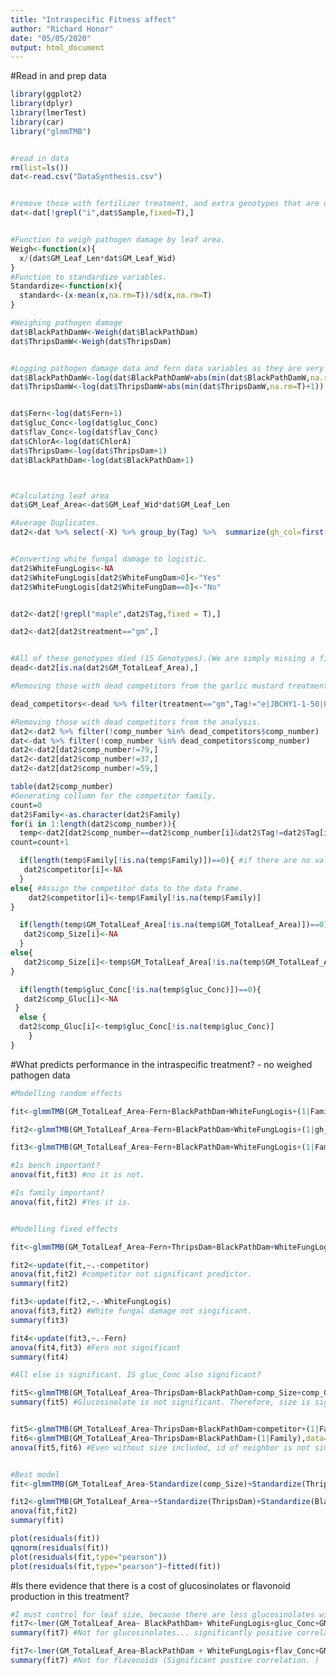 ```yaml
---
title: "Intraspecific Fitness affect"
author: "Richard Honor"
date: "05/05/2020"
output: html_document
---
```


#Read in and prep data
```r
library(ggplot2)
library(dplyr)
library(lmerTest)
library(car)
library("glmmTMB")


#read in data
rm(list=ls())
dat<-read.csv("DataSynthesis.csv")


#remove those with fertilizer treatment, and extra genotypes that are only in the alone treatment. 
dat<-dat[!grepl("i",dat$Sample,fixed=T),]


#Function to weigh pathogen damage by leaf area. 
Weigh<-function(x){
  x/(dat$GM_Leaf_Len*dat$GM_Leaf_Wid)
}
#Function to standardize variables. 
Standardize<-function(x){
  standard<-(x-mean(x,na.rm=T))/sd(x,na.rm=T)
}

#Weighing pathogen damage
dat$BlackPathDamW<-Weigh(dat$BlackPathDam)
dat$ThripsDamW<-Weigh(dat$ThripsDam)


#Logging pathogen damage data and fern data variables as they are very skewed. 
dat$BlackPathDamW<-log(dat$BlackPathDamW+abs(min(dat$BlackPathDamW,na.rm=T)+1))
dat$ThripsDamW<-log(dat$ThripsDamW+abs(min(dat$ThripsDamW,na.rm=T)+1))


dat$Fern<-log(dat$Fern+1)
dat$gluc_Conc<-log(dat$gluc_Conc)
dat$flav_Conc<-log(dat$flav_Conc)
dat$ChlorA<-log(dat$ChlorA)
dat$ThripsDam<-log(dat$ThripsDam+1)
dat$BlackPathDam<-log(dat$BlackPathDam+1)



#Calculating leaf area 
dat$GM_Leaf_Area<-dat$GM_Leaf_Wid*dat$GM_Leaf_Len

#Average Duplicates. 
dat2<-dat %>% select(-X) %>% group_by(Tag) %>%  summarize(gh_col=first(gh_col),gh_bench=first(gh_bench),treatment=first(treatment),GA3=first(GA3),Family=first(Family),Maple_StemHeight_End=mean(Maple_StemHeight_End),Maple_LeafNum_End=mean(Maple_LeafNum_End),maple_leaf_length_0=mean(maple_leaf_length_0),maple_leaves_0=mean(maple_leaves_0),Maple_TotalLeafArea_End=mean(Maple_TotalLeafArea_End),MapleDamage=mean(Maple_Damage_End),Fern=first(Fern),gluc_Conc=mean(gluc_Conc),flav_Conc=mean(flav_Conc),maple_height_0=mean(maple_height_0),ChlorA=mean(ChlorA), GM_TotalLeaf_Area=first(GM_TotalLeaf_Area),ThripsDam=mean(ThripsDam),BlackPathDam=mean(BlackPathDam),WhiteFungDam=mean(WhiteFungDam),BlackPathDamW=mean(BlackPathDamW),ThripsDamW=mean(ThripsDamW),comp_number=first(comp_number),GM_Leaf_Area=mean(GM_Leaf_Area))


#Converting white fungal damage to logistic. 
dat2$WhiteFungLogis<-NA
dat2$WhiteFungLogis[dat2$WhiteFungDam>0]<-"Yes"
dat2$WhiteFungLogis[dat2$WhiteFungDam==0]<-"No"


dat2<-dat2[!grepl("maple",dat2$Tag,fixed = T),]

dat2<-dat2[dat2$treatment=="gm",]


#All of these genotypes died (15 Genotypes).(We are simply missing a final measurement for e|JBCHY1-1-50|Q|240) That is only 3% Mortality. 
dead<-dat2[is.na(dat2$GM_TotalLeaf_Area),]

#Removing those with dead competitors from the garlic mustard treatment. ("e|JBCHY1-1-50|Q|240") did not die, we are simply missing the final measurement for it.

dead_competitors<-dead %>% filter(treatment=="gm",Tag!="e|JBCHY1-1-50|Q|240") %>% select(comp_number)

#Removing those with dead competitors from the analysis. 
dat2<-dat2 %>% filter(!comp_number %in% dead_competitors$comp_number)
dat<-dat %>% filter(!comp_number %in% dead_competitors$comp_number)
dat2<-dat2[dat2$comp_number!=79,]
dat2<-dat2[dat2$comp_number!=37,]
dat2<-dat2[dat2$comp_number!=59,]

table(dat2$comp_number)
#Generating collumn for the competitor family.
count=0
dat2$Family<-as.character(dat2$Family)
for(i in 1:length(dat2$comp_number)){
  temp<-dat2[dat2$comp_number==dat2$comp_number[i]&dat2$Tag!=dat2$Tag[i],c("Family","GM_TotalLeaf_Area","gluc_Conc")]#Selects the competitors data
count=count+1

  if(length(temp$Family[!is.na(temp$Family)])==0){ #if there are no values...Makes the values NA
   dat2$competitor[i]<-NA
  }
else{ #Assign the competitor data to the data frame. 
    dat2$competitor[i]<-temp$Family[!is.na(temp$Family)] 
}

  if(length(temp$GM_TotalLeaf_Area[!is.na(temp$GM_TotalLeaf_Area)])==0){
   dat2$comp_Size[i]<-NA
  }
else{
   dat2$comp_Size[i]<-temp$GM_TotalLeaf_Area[!is.na(temp$GM_TotalLeaf_Area)]  
}

  if(length(temp$gluc_Conc[!is.na(temp$gluc_Conc)])==0){
   dat2$comp_Gluc[i]<-NA
 }
  else {
  dat2$comp_Gluc[i]<-temp$gluc_Conc[!is.na(temp$gluc_Conc)]
    }
}


```



#What predicts performance in the intraspecific treatment? - no weighed pathogen data
```r
#Modelling random effects 

fit<-glmmTMB(GM_TotalLeaf_Area~Fern+BlackPathDam+WhiteFungLogis+(1|Family)+(1|gh_bench),data=dat2)

fit2<-glmmTMB(GM_TotalLeaf_Area~Fern+BlackPathDam+WhiteFungLogis+(1|gh_bench),data=dat2)

fit3<-glmmTMB(GM_TotalLeaf_Area~Fern+BlackPathDam+WhiteFungLogis+(1|Family),data=dat2)

#Is bench important?
anova(fit,fit3) #no it is not.

#Is family important? 
anova(fit,fit2) #Yes it is. 


#Modelling fixed effects 

fit<-glmmTMB(GM_TotalLeaf_Area~Fern+ThripsDam+BlackPathDam+WhiteFungLogis+competitor+comp_Size+(1|Family),data=dat2)

fit2<-update(fit,~.-competitor)
anova(fit,fit2) #competitor not significant predictor. 
summary(fit2)

fit3<-update(fit2,~.-WhiteFungLogis)
anova(fit3,fit2) #White fungal damage not singificant.
summary(fit3)

fit4<-update(fit3,~.-Fern)
anova(fit4,fit3) #Fern not significant
summary(fit4)

#All else is significant. IS gluc_Conc also significant? 

fit5<-glmmTMB(GM_TotalLeaf_Area~ThripsDam+BlackPathDam+comp_Size+comp_Gluc+(1|Family),data=dat2)
summary(fit5) #Glucosinolate is not significant. Therefore, size is significant. is family significant if the effect of size is removed? 


fit5<-glmmTMB(GM_TotalLeaf_Area~ThripsDam+BlackPathDam+competitor+(1|Family),data=dat2)
fit6<-glmmTMB(GM_TotalLeaf_Area~ThripsDam+BlackPathDam+(1|Family),data=dat2)
anova(fit5,fit6) #Even without size included, id of neighbor is not singificant. This is likley because of a lack of sample sie available only in this treament. 


#Best model
fit<-glmmTMB(GM_TotalLeaf_Area~Standardize(comp_Size)+Standardize(ThripsDam)+Standardize(BlackPathDam)+(1|Family),data=dat2[!is.na(dat2$comp_Size),])

fit2<-glmmTMB(GM_TotalLeaf_Area~+Standardize(ThripsDam)+Standardize(BlackPathDam)+(1|Family),data=dat2[!is.na(dat2$comp_Size),])
anova(fit,fit2)
summary(fit)

plot(residuals(fit))
qqnorm(residuals(fit))
plot(residuals(fit,type="pearson"))
plot(residuals(fit,type="pearson")~fitted(fit))


```



#Is there evidence that there is a cost of glucosinolates or flavonoid production in this treatment? 
```r
#I must control for leaf size, because there are less glucosinolates with larger leaf sizes. 
fit7<-lmer(GM_TotalLeaf_Area~ BlackPathDam+ WhiteFungLogis+gluc_Conc+GM_Leaf_Area+(1|Family),data=dat2)
summary(fit7) #Not for glucosinolates... significantly positive correlation.

fit7<-lmer(GM_TotalLeaf_Area~BlackPathDam + WhiteFungLogis+flav_Conc+GM_Leaf_Area+(1|Family),data=dat2)
summary(fit7) #Not for flavonoids (Significant postive correlation. )

```

